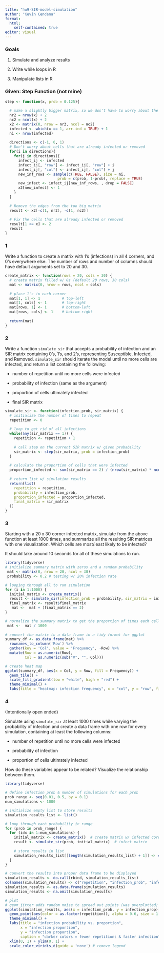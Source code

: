 ```yaml
---
title: "hw9-SIR-model-simulation"
author: "Kevin Cendana"
format: 
  html:
    self-contained: true
editor: visual
---
```


### Goals

1.  Simulate and analyze results

2.  Write while loops in R

3.  Manipulate lists in R

### Given: Step Function (not mine)

```r
step <- function(x, prob = 0.125){
  
  # make a slightly bigger matrix, so we don't have to worry about the boundaries.
  nr2 = nrow(x) + 2
  nc2 = ncol(x) + 2
  x2 <- matrix(0, nrow = nr2, ncol = nc2)
  infected <- which(x == 1, arr.ind = TRUE) + 1
  ni <- nrow(infected)
  
  directions <- c(-1, 0, 1)
  # Don't worry about cells that are already infected or removed
  for(i in directions){
    for(j in directions){
      infect_ij <- infected
      infect_ij[, "row"] <- infect_ij[, "row"] + i
      infect_ij[, "col"] <- infect_ij[, "col"] + j
      new_inf_rows <- sample(c(TRUE, FALSE), size = ni,
                        prob = c(prob, 1-prob), replace = TRUE)
      new_infect <- infect_ij[new_inf_rows, , drop = FALSE]
      x2[new_infect] <- 1
    }
  }
  
  # Remove the edges from the too big matrix
  result <- x2[-c(1, nr2), -c(1, nc2)]
  
  # Fix the cells that are already infected or removed
  result[1 <= x] <- 2
  result
}
```

### 1

Write a function to create a matrix with 1's (infections) in all 4 corners, and 0's everywhere else. The number of rows and number of columns should have default arguments set to 20 and 30.

```r
create_matrix <- function(rows = 20, cols = 30) {
  # create matrix filled w/ 0s (default 20 rows, 30 cols)
  mat <- matrix(0, nrow = rows, ncol = cols)
  
  # place 1's in each corner
  mat[1, 1] <- 1          # top-left 
  mat[1, cols] <- 1       # top-right 
  mat[rows, 1] <- 1       # bottom-left 
  mat[rows, cols] <- 1    # bottom-right 
  
  return(mat)
}
```

### 2

Write a function `simulate_sir` that accepts a probability of infection and an SIR matrix containing 0's, 1's, and 2's, representing Susceptible, Infected, and Removed. `simulate_sir` should iterate the model until no more cells are infected, and return a list containing the following:

-   number of repetition until no more cells were infected

-   probability of infection (same as the argument)

-   proportion of cells ultimately infected

-   final SIR matrix

```r
simulate_sir <- function(infection_prob, sir_matrix) {
  # initialize the number of times to repeat
  repetition <- 0
  
  # loop to get rid of all infections
  while(any(sir_matrix == 1)) {
    repetition <- repetition + 1
    
    # call step on the current SIR matrix w/ given probability
    sir_matrix <- step(sir_matrix, prob = infection_prob)
  }
  
  # calculate the proportion of cells that were infected
  proportion_infected <- sum(sir_matrix == 2) / (nrow(sir_matrix) * ncol(sir_matrix))
  
  # return list w/ simulation results
  return(list(
    repetition = repetition,
    probability = infection_prob,
    proportion_infected = proportion_infected,
    final_matrix = sir_matrix
  ))
}
```

### 3

Starting with a 20 x 30 corner infected matrix, simulate from the above function at least 1000 times, and summarize all the resulting SIR matrices with one visualization. Which cells are most/least likely to be infected?

It should take around 10 seconds for all of these simulations to run.

```r
library(tidyverse)
# initialize summary matrix with zeros and a random probability
 mat <- matrix(0, nrow = 20, ncol = 30)
 probability <- 0.2 # testing w/ 20% infection rate

# looping through all to run simulation
for (i in 1:1000) {
  initial_matrix <- create_matrix()
  result <- simulate_sir(infection_prob = probability, sir_matrix = initial_matrix)
  final_matrix <- result$final_matrix
   mat <-  mat + (final_matrix == 2)
}

# normalize the summary matrix to get the proportion of times each cell was infected
 mat <-  mat / 1000
 
# convert the matrix to a data frame in a tidy format for ggplot
summary_df <- as.data.frame(mat) %>%
  rownames_to_column('Row') %>%
  gather(key = 'Col', value = 'Frequency', -Row) %>%
  mutate(Row = as.numeric(Row),
         Col = as.numeric(sub("V", "", Col)))

# create heat map 
ggplot(summary_df, aes(x = Col, y = Row, fill = Frequency)) + 
  geom_tile() + 
  scale_fill_gradient(low = "white", high = "red") +
  theme_minimal() +
  labs(title = "heatmap: infection frequency", x = "col", y = "row", fill = "chance of infection")

```

### 4

(Intentionally open ended)

Simulate using `simulate_sir` at least 1000 times while varying the probability of infection and create a data frame with one row for every simulation, containing at least the following columns:

-   number of repetition until no more cells were infected

-   probability of infection

-   proportion of cells ultimately infected

How do these variables appear to be related? Visualize the relationship between them.

```r
library(tidyverse)

# define infection prob & number of simulations for each prob
prob_range <- seq(0.01, 0.5, by = 0.1)
num_simulations <- 1000

# initialize empty list to store results
simulation_results_list <- list()

# loop through each probability in range
for (prob in prob_range) {
  for (idx in 1:num_simulations) {
    initial_matrix <- create_matrix()  # create matrix w/ infected corners
    result <- simulate_sir(prob, initial_matrix)  # infect matrix
    
    # store results in list
    simulation_results_list[[length(simulation_results_list) + 1]] <- c(result$repetition, prob, result$proportion_infected)
  }
}

# convert the results into proper data frame to be displayed
simulation_results <- do.call(rbind, simulation_results_list)
colnames(simulation_results) <- c("repetition", "infection_prob", "infection_prop")
simulation_results <- as.data.frame(simulation_results)
simulation_results <- na.omit(simulation_results) 

# plot
# geom_jitter adds random noise to spread out points (was overplotted)
ggplot(simulation_results, aes(x = infection_prob, y = infection_prop)) +
  geom_point(aes(color = as.factor(repetition)), alpha = 0.6, size = 1.5) + 
  theme_minimal() +
  labs(title = "infection probability vs. proportion",
       x = "infection proportion",
       y = "infection proportion",
       caption = "darker colors = fewer repetitions & faster infection") +
  xlim(0, 1) + ylim(0, 1) +
  scale_color_viridis_d(guide = 'none') # remove legend 

```
